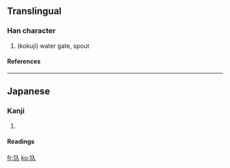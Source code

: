 ==Translingual==
===Han character===
{{Han char|rn=32|rad=土|as=02|sn=5|four=|canj=土人 (GO)}}
# (kokuji) water gate, spout
====References====
{{Han ref|kx=0223.091|dkj=04879|dj=0455.110|hdz=10417.101|uh=5726|ud=22310}}
----
==Japanese==
===Kanji===
{{ja-kanji|grade=|rs=土02}}
# {{defn|Japanese}} 
====Readings====
{{ja-readings|on=|kun=[[いり]] (iri)}}

[[fr:圦]]
[[ko:圦]]